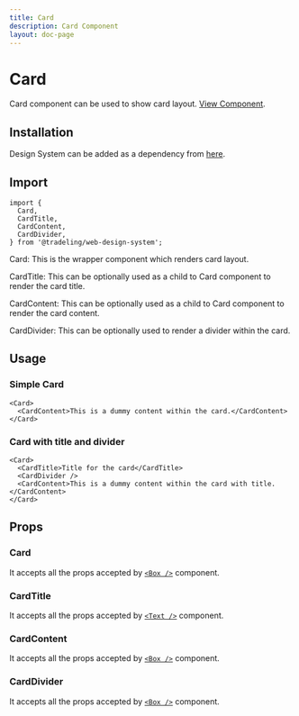 ```yaml
---
title: Card
description: Card Component
layout: doc-page
---
```


# Card

Card component can be used to show card layout.
[View Component](https://design-system.tradelingdev.com/?path=/story/card--cards).

## Installation

Design System can be added as a dependency from
[here](https://github.com/tradeling/web-design-system-sdk/releases).

## Import

```
import {
  Card,
  CardTitle,
  CardContent,
  CardDivider,
} from '@tradeling/web-design-system';
```

Card: This is the wrapper component which renders card layout.

CardTitle: This can be optionally used as a child to Card component to render
the card title.

CardContent: This can be optionally used as a child to Card component to render
the card content.

CardDivider: This can be optionally used to render a divider within the card.

## Usage

### Simple Card

```
<Card>
  <CardContent>This is a dummy content within the card.</CardContent>
</Card>
```

### Card with title and divider

```
<Card>
  <CardTitle>Title for the card</CardTitle>
  <CardDivider />
  <CardContent>This is a dummy content within the card with title.</CardContent>
</Card>
```

## Props

### Card

It accepts all the props accepted by [`<Box />`](https://chakra-ui.com/box)
component.

### CardTitle

It accepts all the props accepted by
[`<Text />`](https://design-system.tradelingdev.com/?path=/story/foundations--typography)
component.

### CardContent

It accepts all the props accepted by [`<Box />`](https://chakra-ui.com/box)
component.

### CardDivider

It accepts all the props accepted by [`<Box />`](https://chakra-ui.com/box)
component.

